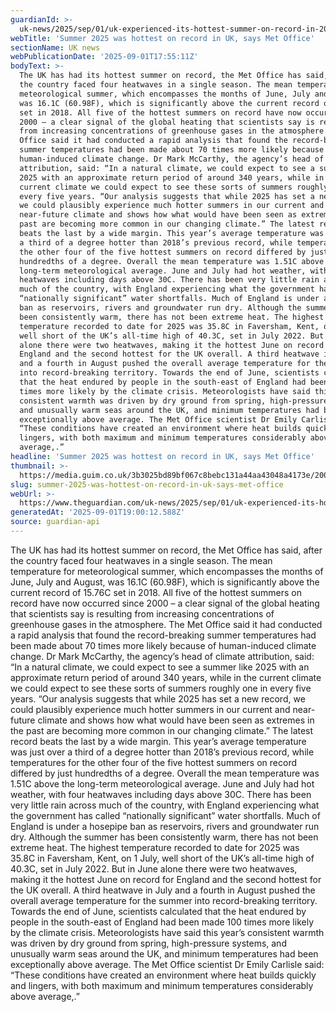 ```yaml
---
guardianId: >-
  uk-news/2025/sep/01/uk-experienced-its-hottest-summer-on-record-in-2025-met-office-says
webTitle: 'Summer 2025 was hottest on record in UK, says Met Office'
sectionName: UK news
webPublicationDate: '2025-09-01T17:55:11Z'
bodyText: >-
  The UK has had its hottest summer on record, the Met Office has said, after
  the country faced four heatwaves in a single season. The mean temperature for
  meteorological summer, which encompasses the months of June, July and August,
  was 16.1C (60.98F), which is significantly above the current record of 15.76C
  set in 2018. All five of the hottest summers on record have now occurred since
  2000 – a clear signal of the global heating that scientists say is resulting
  from increasing concentrations of greenhouse gases in the atmosphere. The Met
  Office said it had conducted a rapid analysis that found the record-breaking
  summer temperatures had been made about 70 times more likely because of
  human-induced climate change. Dr Mark McCarthy, the agency’s head of climate
  attribution, said: “In a natural climate, we could expect to see a summer like
  2025 with an approximate return period of around 340 years, while in the
  current climate we could expect to see these sorts of summers roughly one in
  every five years. “Our analysis suggests that while 2025 has set a new record,
  we could plausibly experience much hotter summers in our current and
  near-future climate and shows how what would have been seen as extremes in the
  past are becoming more common in our changing climate.” The latest record
  beats the last by a wide margin. This year’s average temperature was just over
  a third of a degree hotter than 2018’s previous record, while temperatures for
  the other four of the five hottest summers on record differed by just
  hundredths of a degree. Overall the mean temperature was 1.51C above the
  long-term meteorological average. June and July had hot weather, with four
  heatwaves including days above 30C. There has been very little rain across
  much of the country, with England experiencing what the government has called
  “nationally significant” water shortfalls. Much of England is under a hosepipe
  ban as reservoirs, rivers and groundwater run dry. Although the summer has
  been consistently warm, there has not been extreme heat. The highest
  temperature recorded to date for 2025 was 35.8C in Faversham, Kent, on 1 July,
  well short of the UK’s all-time high of 40.3C, set in July 2022. But in June
  alone there were two heatwaves, making it the hottest June on record for
  England and the second hottest for the UK overall. A third heatwave in July
  and a fourth in August pushed the overall average temperature for the summer
  into record-breaking territory. Towards the end of June, scientists calculated
  that the heat endured by people in the south-east of England had been made 100
  times more likely by the climate crisis. Meteorologists have said this year’s
  consistent warmth was driven by dry ground from spring, high-pressure systems,
  and unusually warm seas around the UK, and minimum temperatures had been
  exceptionally above average. The Met Office scientist Dr Emily Carlisle said:
  “These conditions have created an environment where heat builds quickly and
  lingers, with both maximum and minimum temperatures considerably above
  average,.”
headline: 'Summer 2025 was hottest on record in UK, says Met Office'
thumbnail: >-
  https://media.guim.co.uk/3b3025bd89bf067c8bebc131a44aa43048a4173e/200_0_5670_4536/500.jpg
slug: summer-2025-was-hottest-on-record-in-uk-says-met-office
webUrl: >-
  https://www.theguardian.com/uk-news/2025/sep/01/uk-experienced-its-hottest-summer-on-record-in-2025-met-office-says
generatedAt: '2025-09-01T19:00:12.588Z'
source: guardian-api
---
```

The UK has had its hottest summer on record, the Met Office has said, after the country faced four heatwaves in a single season. The mean temperature for meteorological summer, which encompasses the months of June, July and August, was 16.1C (60.98F), which is significantly above the current record of 15.76C set in 2018. All five of the hottest summers on record have now occurred since 2000 – a clear signal of the global heating that scientists say is resulting from increasing concentrations of greenhouse gases in the atmosphere. The Met Office said it had conducted a rapid analysis that found the record-breaking summer temperatures had been made about 70 times more likely because of human-induced climate change. Dr Mark McCarthy, the agency’s head of climate attribution, said: “In a natural climate, we could expect to see a summer like 2025 with an approximate return period of around 340 years, while in the current climate we could expect to see these sorts of summers roughly one in every five years. “Our analysis suggests that while 2025 has set a new record, we could plausibly experience much hotter summers in our current and near-future climate and shows how what would have been seen as extremes in the past are becoming more common in our changing climate.” The latest record beats the last by a wide margin. This year’s average temperature was just over a third of a degree hotter than 2018’s previous record, while temperatures for the other four of the five hottest summers on record differed by just hundredths of a degree. Overall the mean temperature was 1.51C above the long-term meteorological average. June and July had hot weather, with four heatwaves including days above 30C. There has been very little rain across much of the country, with England experiencing what the government has called “nationally significant” water shortfalls. Much of England is under a hosepipe ban as reservoirs, rivers and groundwater run dry. Although the summer has been consistently warm, there has not been extreme heat. The highest temperature recorded to date for 2025 was 35.8C in Faversham, Kent, on 1 July, well short of the UK’s all-time high of 40.3C, set in July 2022. But in June alone there were two heatwaves, making it the hottest June on record for England and the second hottest for the UK overall. A third heatwave in July and a fourth in August pushed the overall average temperature for the summer into record-breaking territory. Towards the end of June, scientists calculated that the heat endured by people in the south-east of England had been made 100 times more likely by the climate crisis. Meteorologists have said this year’s consistent warmth was driven by dry ground from spring, high-pressure systems, and unusually warm seas around the UK, and minimum temperatures had been exceptionally above average. The Met Office scientist Dr Emily Carlisle said: “These conditions have created an environment where heat builds quickly and lingers, with both maximum and minimum temperatures considerably above average,.”
